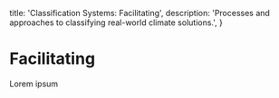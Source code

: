 
  title: 'Classification Systems: Facilitating',
  description:
    'Processes and approaches to classifying real-world climate solutions.',
}

# Facilitating

<PageInformationalData lastModified={lastModified} />

Lorem ipsum